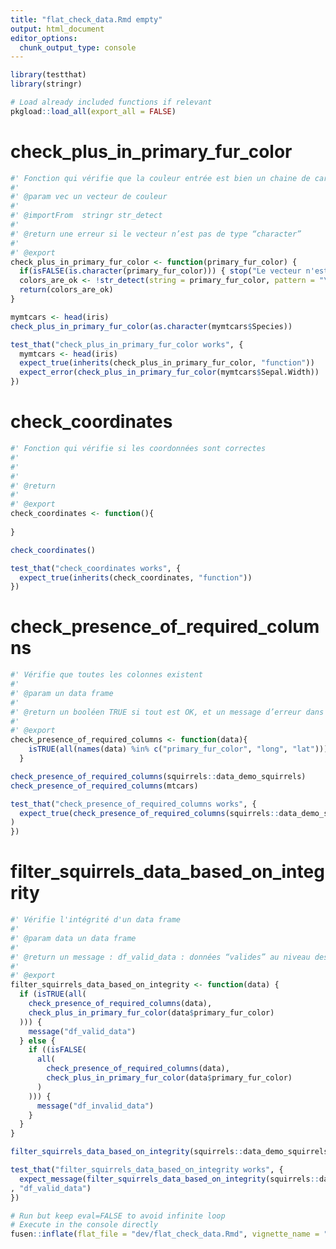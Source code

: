 ```yaml
---
title: "flat_check_data.Rmd empty"
output: html_document
editor_options: 
  chunk_output_type: console
---
```


```r
library(testthat)
library(stringr)
```

```r
# Load already included functions if relevant
pkgload::load_all(export_all = FALSE)
```

# check_plus_in_primary_fur_color
    
```r
#' Fonction qui vérifie que la couleur entrée est bien un chaine de caractère 
#' 
#' @param vec un vecteur de couleur
#'
#' @importFrom  stringr str_detect
#' 
#' @return une erreur si le vecteur n’est pas de type “character”
#' 
#' @export
check_plus_in_primary_fur_color <- function(primary_fur_color) {
  if(isFALSE(is.character(primary_fur_color))) { stop("Le vecteur n'est pas une chaine de caractère")}
  colors_are_ok <- !str_detect(string = primary_fur_color, pattern = "\\+")
  return(colors_are_ok)
}
```
  
```r
mymtcars <- head(iris)
check_plus_in_primary_fur_color(as.character(mymtcars$Species))
```
  
```r
test_that("check_plus_in_primary_fur_color works", {
  mymtcars <- head(iris)
  expect_true(inherits(check_plus_in_primary_fur_color, "function")) 
  expect_error(check_plus_in_primary_fur_color(mymtcars$Sepal.Width))
})
```
  
# check_coordinates
    
```r
#' Fonction qui vérifie si les coordonnées sont correctes
#' 
#' 
#' 
#' @return
#' 
#' @export
check_coordinates <- function(){
    
}
```
  
```r
check_coordinates()
```
  
```r
test_that("check_coordinates works", {
  expect_true(inherits(check_coordinates, "function")) 
})
```
  
# check_presence_of_required_columns
    
```r
#' Vérifie que toutes les colonnes existent
#' 
#' @param un data frame
#' 
#' @return un booléen TRUE si tout est OK, et un message d’erreur dans le cas contraire
#' 
#' @export
check_presence_of_required_columns <- function(data){
    isTRUE(all(names(data) %in% c("primary_fur_color", "long", "lat")))
  }
```
  
```r
check_presence_of_required_columns(squirrels::data_demo_squirrels)
check_presence_of_required_columns(mtcars)

```
  
```r
test_that("check_presence_of_required_columns works", {
  expect_true(check_presence_of_required_columns(squirrels::data_demo_squirrels)
) 
})
```
  
# filter_squirrels_data_based_on_integrity
    
```r
#' Vérifie l'intégrité d'un data frame 
#' 
#' @param data un data frame
#' 
#' @return un message : df_valid_data : données “valides” au niveau des couleurs et des coordonnées, df_invalid_data : données “invalides” au niveau des couleurs et des coordonnées, df_missing_data : données pour lesquelles la validité n’a pu être vérifiée
#' 
#' @export
filter_squirrels_data_based_on_integrity <- function(data) {
  if (isTRUE(all(
    check_presence_of_required_columns(data),
    check_plus_in_primary_fur_color(data$primary_fur_color)
  ))) {
    message("df_valid_data")
  } else {
    if ((isFALSE(
      all(
        check_presence_of_required_columns(data),
        check_plus_in_primary_fur_color(data$primary_fur_color)
      )
    ))) {
      message("df_invalid_data")
    }
  }
}
```
  
  
```r
filter_squirrels_data_based_on_integrity(squirrels::data_demo_squirrels)
```
  
```r
test_that("filter_squirrels_data_based_on_integrity works", {
  expect_message(filter_squirrels_data_based_on_integrity(squirrels::data_demo_squirrels)
, "df_valid_data") 
})
```
    

```r
# Run but keep eval=FALSE to avoid infinite loop
# Execute in the console directly
fusen::inflate(flat_file = "dev/flat_check_data.Rmd", vignette_name = "check data")
```
